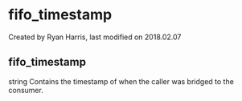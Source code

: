
# fifo_timestamp 

 Created by  Ryan Harris, last modified on 2018.02.07

## fifo_timestamp

string Contains the timestamp of when the caller was bridged to the consumer.


